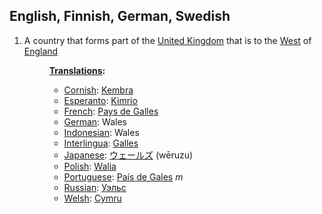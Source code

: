 ==English, Finnish, German, Swedish==
#A country that forms part of the [[United Kingdom]] that is to the [[West]] of [[England]]
#:'''[[Translation]]s:'''
#:*[[Cornish]]: [[Kembra]]
#:*[[Esperanto]]: [[Kimrio]]
#:*[[French]]:  [[Pays de Galles]]
#:*[[German]]: Wales
#:*[[Indonesian]]:  Wales
#:*[[Interlingua]]: [[Galles]]
#:*[[Japanese]]:  [[ウェールズ]] (wēruzu)
#:*[[Polish]]: [[Walia]]
#:*[[Portuguese]]: [[País de Gales]] ''m''
#:*[[Russian]]: [[Уэльс]]
#:*[[Welsh]]: [[Cymru]]